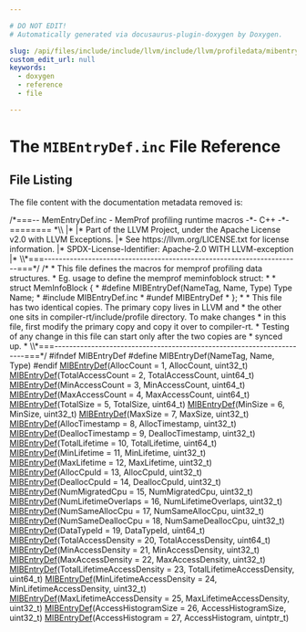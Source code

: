 ```yaml
---

# DO NOT EDIT!
# Automatically generated via docusaurus-plugin-doxygen by Doxygen.

slug: /api/files/include/include/llvm/include/llvm/profiledata/mibentrydef-inc
custom_edit_url: null
keywords:
  - doxygen
  - reference
  - file

---
```





# The `MIBEntryDef.inc` File Reference

<DoxygenPage pluginConfig={pluginConfig}>




## File Listing

The file content with the documentation metadata removed is:

<ProgramListing>

<Link id="l00001" /><CodeLine lineNumber="1"><span class="doxyHighlightComment">/&#42;===-- MemEntryDef.inc - MemProf profiling runtime macros -&#42;- C++ -&#42;-======== &#42;\\</span></CodeLine>
<Link id="l00002" /><CodeLine lineNumber="2"><span class="doxyHighlightComment">|&#42;</span></CodeLine>
<Link id="l00003" /><CodeLine lineNumber="3"><span class="doxyHighlightComment">|&#42; Part of the LLVM Project, under the Apache License v2.0 with LLVM Exceptions.</span></CodeLine>
<Link id="l00004" /><CodeLine lineNumber="4"><span class="doxyHighlightComment">|&#42; See https://llvm.org/LICENSE.txt for license information.</span></CodeLine>
<Link id="l00005" /><CodeLine lineNumber="5"><span class="doxyHighlightComment">|&#42; SPDX-License-Identifier: Apache-2.0 WITH LLVM-exception</span></CodeLine>
<Link id="l00006" /><CodeLine lineNumber="6"><span class="doxyHighlightComment">|&#42;</span></CodeLine>
<Link id="l00007" /><CodeLine lineNumber="7"><span class="doxyHighlightComment">\\&#42;===----------------------------------------------------------------------===&#42;/</span></CodeLine>
<Link id="l00008" /><CodeLine lineNumber="8"><span class="doxyHighlightComment">/&#42;</span></CodeLine>
<Link id="l00009" /><CodeLine lineNumber="9"><span class="doxyHighlightComment"> &#42; This file defines the macros for memprof profiling data structures.</span></CodeLine>
<Link id="l00010" /><CodeLine lineNumber="10"><span class="doxyHighlightComment"> &#42; Eg. usage to define the memprof meminfoblock struct:</span></CodeLine>
<Link id="l00011" /><CodeLine lineNumber="11"><span class="doxyHighlightComment"> &#42;</span></CodeLine>
<Link id="l00012" /><CodeLine lineNumber="12"><span class="doxyHighlightComment"> &#42; struct MemInfoBlock &#123;</span></CodeLine>
<Link id="l00013" /><CodeLine lineNumber="13"><span class="doxyHighlightComment"> &#42; #define MIBEntryDef(NameTag, Name, Type) Type Name;</span></CodeLine>
<Link id="l00014" /><CodeLine lineNumber="14"><span class="doxyHighlightComment"> &#42; #include MIBEntryDef.inc</span></CodeLine>
<Link id="l00015" /><CodeLine lineNumber="15"><span class="doxyHighlightComment"> &#42; #undef MIBEntryDef</span></CodeLine>
<Link id="l00016" /><CodeLine lineNumber="16"><span class="doxyHighlightComment"> &#42; &#125;;</span></CodeLine>
<Link id="l00017" /><CodeLine lineNumber="17"><span class="doxyHighlightComment"> &#42;</span></CodeLine>
<Link id="l00018" /><CodeLine lineNumber="18"><span class="doxyHighlightComment"> &#42; This file has two identical copies. The primary copy lives in LLVM and</span></CodeLine>
<Link id="l00019" /><CodeLine lineNumber="19"><span class="doxyHighlightComment"> &#42; the other one sits in compiler-rt/include/profile directory. To make changes</span></CodeLine>
<Link id="l00020" /><CodeLine lineNumber="20"><span class="doxyHighlightComment"> &#42; in this file, first modify the primary copy and copy it over to compiler-rt.</span></CodeLine>
<Link id="l00021" /><CodeLine lineNumber="21"><span class="doxyHighlightComment"> &#42; Testing of any change in this file can start only after the two copies are</span></CodeLine>
<Link id="l00022" /><CodeLine lineNumber="22"><span class="doxyHighlightComment"> &#42; synced up.</span></CodeLine>
<Link id="l00023" /><CodeLine lineNumber="23"><span class="doxyHighlightComment"> &#42;</span></CodeLine>
<Link id="l00024" /><CodeLine lineNumber="24"><span class="doxyHighlightComment">\\&#42;===----------------------------------------------------------------------===&#42;/</span></CodeLine>
<Link id="l00025" /><CodeLine lineNumber="25"><span class="doxyHighlightPreprocessor">#ifndef MIBEntryDef</span></CodeLine>
<Link id="l00026" /><CodeLine lineNumber="26"><span class="doxyHighlightPreprocessor">#define MIBEntryDef(NameTag, Name, Type)</span></CodeLine>
<Link id="l00027" /><CodeLine lineNumber="27"><span class="doxyHighlightPreprocessor">#endif</span></CodeLine>
<Link id="l00028" /><CodeLine lineNumber="28"></CodeLine>
<Link id="l00029" /><CodeLine lineNumber="29"><span class="doxyHighlight"><a href="/docs/api/files/include/include/llvm/include/llvm/profiledata/memprof-h/#a848ca4f3b50082063696bf21f7b5ef11">MIBEntryDef</a>(AllocCount = 1, AllocCount, uint32&#95;t)</span></CodeLine>
<Link id="l00030" /><CodeLine lineNumber="30"><span class="doxyHighlight"><a href="/docs/api/files/include/include/llvm/include/llvm/profiledata/memprof-h/#a848ca4f3b50082063696bf21f7b5ef11">MIBEntryDef</a>(TotalAccessCount = 2, TotalAccessCount, uint64&#95;t)</span></CodeLine>
<Link id="l00031" /><CodeLine lineNumber="31"><span class="doxyHighlight"><a href="/docs/api/files/include/include/llvm/include/llvm/profiledata/memprof-h/#a848ca4f3b50082063696bf21f7b5ef11">MIBEntryDef</a>(MinAccessCount = 3, MinAccessCount, uint64&#95;t)</span></CodeLine>
<Link id="l00032" /><CodeLine lineNumber="32"><span class="doxyHighlight"><a href="/docs/api/files/include/include/llvm/include/llvm/profiledata/memprof-h/#a848ca4f3b50082063696bf21f7b5ef11">MIBEntryDef</a>(MaxAccessCount = 4, MaxAccessCount, uint64&#95;t)</span></CodeLine>
<Link id="l00033" /><CodeLine lineNumber="33"><span class="doxyHighlight"><a href="/docs/api/files/include/include/llvm/include/llvm/profiledata/memprof-h/#a848ca4f3b50082063696bf21f7b5ef11">MIBEntryDef</a>(TotalSize = 5, TotalSize, uint64&#95;t)</span></CodeLine>
<Link id="l00034" /><CodeLine lineNumber="34"><span class="doxyHighlight"><a href="/docs/api/files/include/include/llvm/include/llvm/profiledata/memprof-h/#a848ca4f3b50082063696bf21f7b5ef11">MIBEntryDef</a>(MinSize = 6, MinSize, uint32&#95;t)</span></CodeLine>
<Link id="l00035" /><CodeLine lineNumber="35"><span class="doxyHighlight"><a href="/docs/api/files/include/include/llvm/include/llvm/profiledata/memprof-h/#a848ca4f3b50082063696bf21f7b5ef11">MIBEntryDef</a>(MaxSize = 7, MaxSize, uint32&#95;t)</span></CodeLine>
<Link id="l00036" /><CodeLine lineNumber="36"><span class="doxyHighlight"><a href="/docs/api/files/include/include/llvm/include/llvm/profiledata/memprof-h/#a848ca4f3b50082063696bf21f7b5ef11">MIBEntryDef</a>(AllocTimestamp = 8, AllocTimestamp, uint32&#95;t)</span></CodeLine>
<Link id="l00037" /><CodeLine lineNumber="37"><span class="doxyHighlight"><a href="/docs/api/files/include/include/llvm/include/llvm/profiledata/memprof-h/#a848ca4f3b50082063696bf21f7b5ef11">MIBEntryDef</a>(DeallocTimestamp = 9, DeallocTimestamp, uint32&#95;t)</span></CodeLine>
<Link id="l00038" /><CodeLine lineNumber="38"><span class="doxyHighlight"><a href="/docs/api/files/include/include/llvm/include/llvm/profiledata/memprof-h/#a848ca4f3b50082063696bf21f7b5ef11">MIBEntryDef</a>(TotalLifetime = 10, TotalLifetime, uint64&#95;t)</span></CodeLine>
<Link id="l00039" /><CodeLine lineNumber="39"><span class="doxyHighlight"><a href="/docs/api/files/include/include/llvm/include/llvm/profiledata/memprof-h/#a848ca4f3b50082063696bf21f7b5ef11">MIBEntryDef</a>(MinLifetime = 11, MinLifetime, uint32&#95;t)</span></CodeLine>
<Link id="l00040" /><CodeLine lineNumber="40"><span class="doxyHighlight"><a href="/docs/api/files/include/include/llvm/include/llvm/profiledata/memprof-h/#a848ca4f3b50082063696bf21f7b5ef11">MIBEntryDef</a>(MaxLifetime = 12, MaxLifetime, uint32&#95;t)</span></CodeLine>
<Link id="l00041" /><CodeLine lineNumber="41"><span class="doxyHighlight"><a href="/docs/api/files/include/include/llvm/include/llvm/profiledata/memprof-h/#a848ca4f3b50082063696bf21f7b5ef11">MIBEntryDef</a>(AllocCpuId = 13, AllocCpuId, uint32&#95;t)</span></CodeLine>
<Link id="l00042" /><CodeLine lineNumber="42"><span class="doxyHighlight"><a href="/docs/api/files/include/include/llvm/include/llvm/profiledata/memprof-h/#a848ca4f3b50082063696bf21f7b5ef11">MIBEntryDef</a>(DeallocCpuId = 14, DeallocCpuId, uint32&#95;t)</span></CodeLine>
<Link id="l00043" /><CodeLine lineNumber="43"><span class="doxyHighlight"><a href="/docs/api/files/include/include/llvm/include/llvm/profiledata/memprof-h/#a848ca4f3b50082063696bf21f7b5ef11">MIBEntryDef</a>(NumMigratedCpu = 15, NumMigratedCpu, uint32&#95;t)</span></CodeLine>
<Link id="l00044" /><CodeLine lineNumber="44"><span class="doxyHighlight"><a href="/docs/api/files/include/include/llvm/include/llvm/profiledata/memprof-h/#a848ca4f3b50082063696bf21f7b5ef11">MIBEntryDef</a>(NumLifetimeOverlaps = 16, NumLifetimeOverlaps, uint32&#95;t)</span></CodeLine>
<Link id="l00045" /><CodeLine lineNumber="45"><span class="doxyHighlight"><a href="/docs/api/files/include/include/llvm/include/llvm/profiledata/memprof-h/#a848ca4f3b50082063696bf21f7b5ef11">MIBEntryDef</a>(NumSameAllocCpu = 17, NumSameAllocCpu, uint32&#95;t)</span></CodeLine>
<Link id="l00046" /><CodeLine lineNumber="46"><span class="doxyHighlight"><a href="/docs/api/files/include/include/llvm/include/llvm/profiledata/memprof-h/#a848ca4f3b50082063696bf21f7b5ef11">MIBEntryDef</a>(NumSameDeallocCpu = 18, NumSameDeallocCpu, uint32&#95;t)</span></CodeLine>
<Link id="l00047" /><CodeLine lineNumber="47"><span class="doxyHighlight"><a href="/docs/api/files/include/include/llvm/include/llvm/profiledata/memprof-h/#a848ca4f3b50082063696bf21f7b5ef11">MIBEntryDef</a>(DataTypeId = 19, DataTypeId, uint64&#95;t)</span></CodeLine>
<Link id="l00048" /><CodeLine lineNumber="48"><span class="doxyHighlight"><a href="/docs/api/files/include/include/llvm/include/llvm/profiledata/memprof-h/#a848ca4f3b50082063696bf21f7b5ef11">MIBEntryDef</a>(TotalAccessDensity = 20, TotalAccessDensity, uint64&#95;t)</span></CodeLine>
<Link id="l00049" /><CodeLine lineNumber="49"><span class="doxyHighlight"><a href="/docs/api/files/include/include/llvm/include/llvm/profiledata/memprof-h/#a848ca4f3b50082063696bf21f7b5ef11">MIBEntryDef</a>(MinAccessDensity = 21, MinAccessDensity, uint32&#95;t)</span></CodeLine>
<Link id="l00050" /><CodeLine lineNumber="50"><span class="doxyHighlight"><a href="/docs/api/files/include/include/llvm/include/llvm/profiledata/memprof-h/#a848ca4f3b50082063696bf21f7b5ef11">MIBEntryDef</a>(MaxAccessDensity = 22, MaxAccessDensity, uint32&#95;t)</span></CodeLine>
<Link id="l00051" /><CodeLine lineNumber="51"><span class="doxyHighlight"><a href="/docs/api/files/include/include/llvm/include/llvm/profiledata/memprof-h/#a848ca4f3b50082063696bf21f7b5ef11">MIBEntryDef</a>(TotalLifetimeAccessDensity = 23, TotalLifetimeAccessDensity, uint64&#95;t)</span></CodeLine>
<Link id="l00052" /><CodeLine lineNumber="52"><span class="doxyHighlight"><a href="/docs/api/files/include/include/llvm/include/llvm/profiledata/memprof-h/#a848ca4f3b50082063696bf21f7b5ef11">MIBEntryDef</a>(MinLifetimeAccessDensity = 24, MinLifetimeAccessDensity, uint32&#95;t)</span></CodeLine>
<Link id="l00053" /><CodeLine lineNumber="53"><span class="doxyHighlight"><a href="/docs/api/files/include/include/llvm/include/llvm/profiledata/memprof-h/#a848ca4f3b50082063696bf21f7b5ef11">MIBEntryDef</a>(MaxLifetimeAccessDensity = 25, MaxLifetimeAccessDensity, uint32&#95;t)</span></CodeLine>
<Link id="l00054" /><CodeLine lineNumber="54"><span class="doxyHighlight"><a href="/docs/api/files/include/include/llvm/include/llvm/profiledata/memprof-h/#a848ca4f3b50082063696bf21f7b5ef11">MIBEntryDef</a>(AccessHistogramSize = 26, AccessHistogramSize, uint32&#95;t)</span></CodeLine>
<Link id="l00055" /><CodeLine lineNumber="55"><span class="doxyHighlight"><a href="/docs/api/files/include/include/llvm/include/llvm/profiledata/memprof-h/#a848ca4f3b50082063696bf21f7b5ef11">MIBEntryDef</a>(AccessHistogram = 27, AccessHistogram, uintptr&#95;t)</span></CodeLine>

</ProgramListing>


</DoxygenPage>
